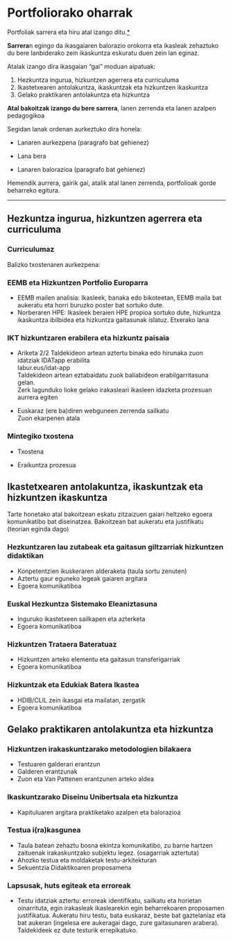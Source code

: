 # Portfoliorako oharrak

Portfoliak sarrera eta hiru atal izango ditu.[\*](../diapoak/2024-Azken_klasea.html)

**Sarrera**n egingo da ikasgaiaren balorazio orokorra eta ikasleak zehaztuko du bere lanbiderako zein ikaskuntza eskuratu duen zein lan eginaz.

Atalak izango dira ikasgaian "gai" moduan aipatuak:

1.  Hezkuntza ingurua, hizkuntzen agerrera eta curriculuma
2.  Ikastetxearen antolakuntza, ikaskuntzak eta hizkuntzen ikaskuntza
3.  Gelako praktikaren antolakuntza eta hizkuntza

**Atal bakoitzak izango du bere sarrera**, lanen zerrenda eta lanen azalpen pedagogikoa

Segidan lanak ordenan aurkeztuko dira honela:

-   Lanaren aurkezpena (paragrafo bat gehienez)

-   Lana bera

-   Lanaren balorazioa (paragrafo bat gehienez)

Hemendik aurrera, gairik gai, atalik atal lanen zerrenda, portfolioak gorde beharreko egitura.

------------------------------------------------------------------------

## Hezkuntza ingurua, hizkuntzen agerrera eta curriculuma

### Curriculumaz

Balizko txostenaren aurkezpena:

### EEMB eta Hizkuntzen Portfolio Europarra

-   EEMB mailen analisia: Ikasleek, banaka edo bikoteetan, EEMB maila bat aukeratu eta horri buruzko poster bat sortuko dute.
-   Norberaren HPE: Ikasleek beraien HPE propioa sortuko dute, hizkuntza ikaskuntza ibilbidea eta hizkuntza gaitasunak islatuz. Etxerako lana

### IKT hizkuntzaren erabilera eta hizkuntz paisaia

-   Ariketa 2/2 Taldekideon artean aztertu binaka edo hirunaka zuon idatziak IDATapp erabilita\
    labur.eus/idat-app\
    Taldekideon artean eztabaidatu zuok baliabideon erabilgarritasuna gelan.\
    Zerk lagunduko lioke gelako irakasleari ikasleen idazketa prozesuan aurrera egiten

-   Euskaraz (ere ba)diren webguneen zerrenda sailkatu\
    Zuon ekarpenen atala

### Mintegiko txostena

-   Txostena

-   Eraikuntza prozesua

## Ikastetxearen antolakuntza, ikaskuntzak eta hizkuntzen ikaskuntza

Tarte honetako atal bakoitzean eskatu zitzaizuen gaiari heltzeko egoera komunikatibo bat diseinatzea. Bakoitzean bat aukeratu eta justifikatu (teorian eginda dago)

### Hezkuntzaren lau zutabeak eta gaitasun giltzarriak hizkuntzen didaktikan

-   Konpetentzien ikuskeraren alderaketa (taula sortu zenuten)
-   Aztertu gaur eguneko legeak gaiaren argitara
-   Egoera komunikatiboa

### Euskal Hezkuntza Sistemako Eleaniztasuna

-   Inguruko ikastetxeen sailkapen eta azterketa
-   Egoera komunikatiboa

### Hizkuntzen Trataera Bateratuaz

-   Hizkuntzen arteko elementu eta gaitasun transferigarriak
-   Egoera komunikatiboa

### Hizkuntzak eta Edukiak Batera Ikastea

-   HDIB/CLIL zein ikasgai eta mailatan, zergatik
-   Egoera komunikatiboa

## Gelako praktikaren antolakuntza eta hizkuntza

### Hizkuntzen irakaskuntzarako metodologien bilakaera

-   Testuaren galderari erantzun
-   Galderen erantzunak
-   Zuon eta Van Pattenen erantzunen arteko aldea

### Ikaskuntzarako Diseinu Unibertsala eta hizkuntza

-   Kapituluaren argitara praktiketako azalpen eta balorazioa

### Testua i(ra)kasgunea

-   Taula batean zehaztu bosna ekintza komunikatibo, zu barne hartzen zaituenak irakaskuntzako subjektu legez. (osagarriak aztertuta)
-   Ahozko testua eta moldaketak testu-arkitekturan
-   Sekuentzia Didaktikoaren proposamena

### Lapsusak, huts egiteak eta erroreak

-   Testu idatziak aztertu: erroreak identifikatu, sailkatu eta horietan oinarrituta, egin irakasleak ikaslearekin egin beharrekoaren proposamen justifikatua. Aukeratu hiru testu, bata euskaraz, beste bat gaztelaniaz eta bat aukeran (ingelesa ere aukeragai dago, zure gaitasunaren arabera). Taldekideek ez dute testurik errepikatuko.
